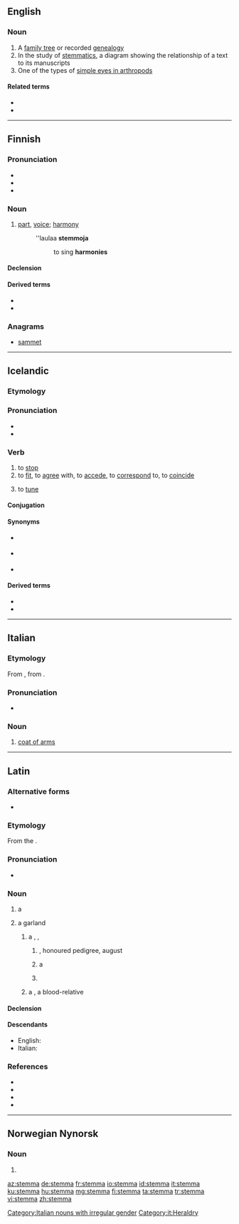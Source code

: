 ==English==
{{wikipedia}}

===Noun===
{{en-noun|stemmata|s}}

# A [[family tree]] or recorded [[genealogy]]
# In the study of [[w:Textual criticism#Stemmatics|stemmatics]], a diagram showing the relationship of a text to its manuscripts
# One of the types of [[w:simple eyes in arthropods#Stemmata|simple eyes in arthropods]]

====Related terms====
* ''{{l|en|stemma codicum}}''
* {{l|en|stemmatics}}

----

==Finnish==

===Pronunciation===
* {{fi-IPA}}
* {{hyphenation|stem|ma|lang=fi}}
* {{rhymes|emːɑ|lang=fi}}

===Noun===
{{wikipedia|lang=fi}}
{{fi-noun}}

# {{lb|fi|music}} [[part]], [[voice]]; [[harmony]] {{gloss|melody played or sung by a particular instrument, voice, or group of instruments or voices, within a polyphonic piece}}
#: ''laulaa '''stemmoja'''
#:: to sing '''harmonies'''

====Declension====
{{fi-decl-kala|stemm|||a}}

====Derived terms====
* {{l|fi|stemmaharjoitus}}
* {{l|fi|stemmalaulu}}

===Anagrams===
* [[sammet#Finnish|sammet]]

----

==Icelandic==

===Etymology===
{{rfe|lang=is}}

===Pronunciation===
* {{IPA|/ˈstɛmːa/|lang=is}}
* {{rhymes|ɛmːa|lang=is}}

===Verb===
{{is-verb-weak|stemmdi|stemmt}}

# to [[stop]]
# to [[fit]], to [[agree]] with, to [[accede]], to [[correspond]] to, to [[coincide]]
# {{lb|is|music|of an instrument}} to [[tune]]

====Conjugation====
{{is-conj-w2|st|e|mm|mp=-}}

====Synonyms====
* {{sense|stop}} {{l|is|stífla}}
* {{sense|fit, agree with}} {{l|is|koma heim}}
* {{sense|tune}} {{l|is|stilla}}

====Derived terms====
* {{l|is|stemma stigu við}}
* {{l|is|stemmdur}}

{{attention|is|add noun, etymology, expand senses}}

----

==Italian==

===Etymology===
From {{der|it|la|}}, from {{der|it|grc|}}.

===Pronunciation===
* {{hyphenation|stèm|ma|lang=it}}

===Noun===
{{it-noun|m}}

# [[coat of arms]]

[[Category:Italian nouns with irregular gender]]
[[Category:it:Heraldry]]

----

==Latin==
{{was fwotd|2015|July|1|lang=la}}

===Alternative forms===
* {{alter|la|stegma|stigma||Mediaeval}}

===Etymology===
From the {{der|la|grc|στέμμα}}.

===Pronunciation===
* {{la-IPA|stemma}}

===Noun===
{{la-noun|stemma||stemmatis|n|third}}

# {{lb|la|post-Classical|in general}} a {{l|en|garland}} {{non-gloss definition|or|lang=la}} {{l|en|wreath}}
# {{lb|la|post-Augustan|in particular}} a garland {{non-gloss definition|hung upon an ancestral image|lang=la}}
## {{lb|la|transferred sense}} a {{l|en|pedigree}}, {{l|en|geneagram}}, {{non-gloss definition|or|lang=la}} {{l|en|family tree}}
### {{lb|la|figurative}} {{l|en|nobility}}, honoured pedigree, august {{l|en|lineage}}
###: {{ux|la|[[argentum|argentī]] [[fumosus|fūmōsa]] [[suī]] '''stemmata''' [[narro|nārrāre]]}}
### {{lb|la|Medieval Latin}} a {{l|en|crown}}
###: {{ux|la|[[ā]] '''stemmate''' [[ūsque]] [[subucula|subūculam]] [[cultus|cultū]] [[regalis|rēgālī]] [[exutus|exūtī]]}}
### {{lb|la|Medieval Latin}} {{l|en|wergeld}}
## {{lb|la|Medieval Latin}} a {{l|en|kinsman}}, a blood-relative

====Declension====
{{la-decl-3rd-N|stemma}}

====Descendants====
* English: {{l|en|stemma}}
* Italian: {{l|it|stemma}}

===References===
* {{R:L&S|stemma}}
* {{R:Gaffiot|stemma|p=1,476/3}}
* {{R:OLD|1|stemma|1,817/3}}
* {{R:Niermeyer|stemma|991/1}}

----

==Norwegian Nynorsk==

===Noun===
{{head|nn|noun form|g=f}}

# {{inflection of|stemme||definite|s|lang=nn}}

[[az:stemma]]
[[de:stemma]]
[[fr:stemma]]
[[io:stemma]]
[[id:stemma]]
[[it:stemma]]
[[ku:stemma]]
[[hu:stemma]]
[[mg:stemma]]
[[fi:stemma]]
[[ta:stemma]]
[[tr:stemma]]
[[vi:stemma]]
[[zh:stemma]]